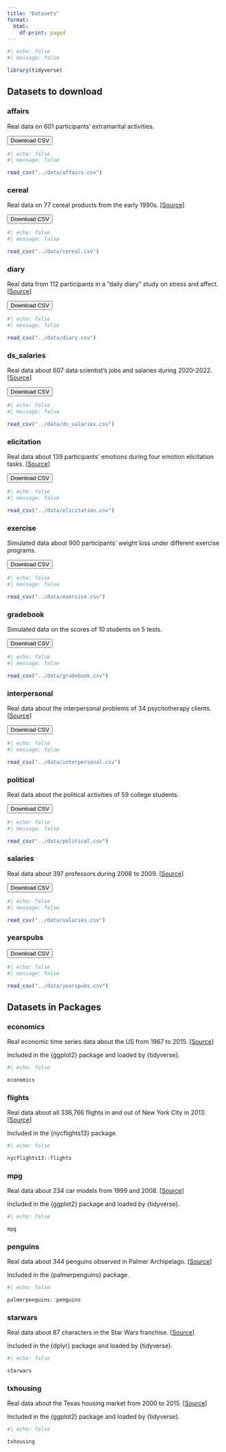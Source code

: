 ```yaml
---
title: "Datasets"
format:
  html:
    df-print: paged
---
```


```r
#| echo: false
#| message: false

library(tidyverse)
```


## Datasets to download

### affairs

Real data on 601 participants' extramarital activities.

<a href="https://pittmethods.github.io/r4ss/data/affairs.csv"><button type="button" class="btn btn-primary">Download CSV</button></a>

```r
#| echo: false
#| message: false

read_csv("../data/affairs.csv")
```

### cereal

Real data on 77 cereal products from the early 1990s. \[[Source](https://www.kaggle.com/datasets/crawford/80-cereals)\]

<a href="https://pittmethods.github.io/r4ss/data/cereal.csv"><button type="button" class="btn btn-primary">Download CSV</button></a>

```r
#| echo: false
#| message: false

read_csv("../data/cereal.csv")
```

### diary

Real data from 112 participants in a "daily diary" study on stress and affect. \[[Source](https://doi.org/10.1521/pedi.2015.29.4.503)\]

<a href="https://pittmethods.github.io/r4ss/data/diary.csv"><button type="button" class="btn btn-primary">Download CSV</button></a>

```r
#| echo: false
#| message: false

read_csv("../data/diary.csv")
```

### ds_salaries

Real data about 607 data scientist's jobs and salaries during 2020-2022. \[[Source](https://www.kaggle.com/datasets/saurabhshahane/data-science-jobs-salaries)\]

<a href="https://pittmethods.github.io/r4ss/data/ds_salaries.csv"><button type="button" class="btn btn-primary">Download CSV</button></a>

```r
#| echo: false
#| message: false

read_csv("../data/ds_salaries.csv")
```

### elicitation

Real data about 139 participants' emotions during four emotion elicitation tasks. \[[Source](https://doi.org/10.1016/j.imavis.2014.06.002)\]

<a href="https://pittmethods.github.io/r4ss/data/elicitation.csv"><button type="button" class="btn btn-primary">Download CSV</button></a>

```r
#| echo: false
#| message: false

read_csv("../data/elicitation.csv")
```

### exercise

Simulated data about 900 participants' weight loss under different exercise programs.

<a href="https://pittmethods.github.io/r4ss/data/exercise.csv"><button type="button" class="btn btn-primary">Download CSV</button></a>

```r
#| echo: false
#| message: false

read_csv("../data/exercise.csv")
```

### gradebook

Simulated data on the scores of 10 students on 5 tests.

<a href="https://pittmethods.github.io/r4ss/data/gradebook.csv"><button type="button" class="btn btn-primary">Download CSV</button></a>

```r
#| echo: false
#| message: false

read_csv("../data/gradebook.csv")
```

### interpersonal

Real data about the interpersonal problems of 34 psychotherapy clients. \[[Source](https://doi.org/10.1109/FG52635.2021.9667021)\]

<a href="https://pittmethods.github.io/r4ss/data/interpersonal.csv"><button type="button" class="btn btn-primary">Download CSV</button></a>

```r
#| echo: false
#| message: false

read_csv("../data/interpersonal.csv")
```

### political

Real data about the political activities of 59 college students.

<a href="https://pittmethods.github.io/r4ss/data/political.csv"><button type="button" class="btn btn-primary">Download CSV</button></a>

```r
#| echo: false
#| message: false

read_csv("../data/political.csv")
```

### salaries

Real data about 397 professors during 2008 to 2009. \[[Source](https://cran.r-project.org/package=carData)\]

<a href="https://pittmethods.github.io/r4ss/data/salaries.csv"><button type="button" class="btn btn-primary">Download CSV</button></a>

```r
#| echo: false
#| message: false

read_csv("../data/salaries.csv")
```

### yearspubs

<a href="https://pittmethods.github.io/r4ss/data/yearspubs.csv"><button type="button" class="btn btn-primary">Download CSV</button></a>

```r
#| echo: false
#| message: false

read_csv("../data/yearspubs.csv")
```

## Datasets in Packages

### economics 

Real economic time series data about the US from 1967 to 2015. \[[Source](https://fred.stlouisfed.org/)\]

Included in the \{ggplot2\} package and loaded by \{tidyverse\}.

```r
#| echo: false

economics
```

### flights

Real data about all 336,766 flights in and out of New York City in 2013. \[[Source](https://www.transtats.bts.gov/DL_SelectFields.asp?Table_ID=236)\]

Included in the \{nycflights13\} package.

```r
#| echo: false

nycflights13::flights
```

### mpg

Real data about 234 car models from 1999 and 2008. \[[Source](https://fueleconomy.gov/)\]

Included in the \{ggplot2\} package and loaded by \{tidyverse\}.

```r
#| echo: false

mpg
```

### penguins

Real data about 344 penguins observed in Palmer Archipelago. \[[Source](https://doi.org/10.1371/journal.pone.0090081)\]

Included in the \{palmerpenguins\} package.

```r
#| echo: false

palmerpenguins::penguins
```

### starwars

Real data about 87 characters in the Star Wars franchise. \[[Source](https://swapi.dev)\]

Included in the \{dplyr\} package and loaded by \{tidyverse\}.

```r
#| echo: false

starwars
```

### txhousing

Real data about the Texas housing market from 2000 to 2015. \[[Source](https://www.recenter.tamu.edu/)\]

Included in the \{ggplot2\} package and loaded by \{tidyverse\}.

```r
#| echo: false

txhousing
```

